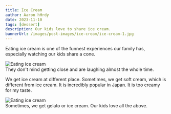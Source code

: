 ```yaml
---
title: Ice Cream
author: Aaron hHrdy
date: 2023-11-10
tags: [dessert]
description: Our kids love to share ice cream.
bannerUrl: /images/post-images/ice-cream/ice-cream-1.jpg
---
```


Eating ice cream is one of the funnest experiences our family has,
especially watching our kids share a cone.

<div className="img-left-container">
  <img
    src="/images/post-images/ice-cream/ice-cream-1.jpg"
    className="small"
    alt="Eating ice cream"
  />
  <div>
    They don't mind getting close and are laughing almost the whole time.
  </div>
</div>

We get ice cream at different place. Sometimes, we get soft cream, which is
different from ice cream. It is incredibly popular in Japan. It is too
creamy for my taste.

<div className="img-right-container">
  <img
    src="/images/post-images/ice-cream/ice-cream-2.jpg"
    className="small"
    alt="Eating ice cream"
  />
  <div>Sometimes, we get gelato or ice cream. Our kids love all the above.</div>
</div>
